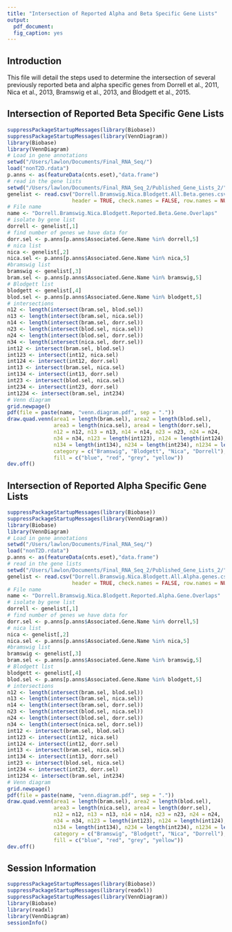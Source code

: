 ```yaml
---
title: "Intersection of Reported Alpha and Beta Specific Gene Lists"
output: 
  pdf_document:
  fig_caption: yes
---
```

  
## Introduction

This file will detail the steps used to determine the intersection of several previously reported beta and alpha specific genes from Dorrell et al., 2011, Nica et al., 2013, Bramswig et al., 2013, and Blodgett et al., 2015.   

## Intersection of Reported Beta Specific Gene Lists

```r
suppressPackageStartupMessages(library(Biobase))
suppressPackageStartupMessages(library(VennDiagram))
library(Biobase)
library(VennDiagram)
# Load in gene annotations
setwd("/Users/lawlon/Documents/Final_RNA_Seq/")
load("nonT2D.rdata")
p.anns <- as(featureData(cnts.eset),"data.frame")
# read in the gene lists
setwd("/Users/lawlon/Documents/Final_RNA_Seq_2/Published_Gene_Lists_2/")
genelist <- read.csv("Dorrell.Bramswig.Nica.Blodgett.All.Beta.genes.csv",
                     header = TRUE, check.names = FALSE, row.names = NULL)
# File name
name <- "Dorrell.Bramswig.Nica.Blodgett.Reported.Beta.Gene.Overlaps"
# isolate by gene list
dorrell <- genelist[,1]
# find number of genes we have data for
dorr.sel <- p.anns[p.anns$Associated.Gene.Name %in% dorrell,5]
# nica list
nica <- genelist[,2]
nica.sel <- p.anns[p.anns$Associated.Gene.Name %in% nica,5]
#bramswig list
bramswig <- genelist[,3]
bram.sel <- p.anns[p.anns$Associated.Gene.Name %in% bramswig,5]
# Blodgett list
blodgett <- genelist[,4]
blod.sel <- p.anns[p.anns$Associated.Gene.Name %in% blodgett,5]
# intersections
n12 <- length(intersect(bram.sel, blod.sel))
n13 <- length(intersect(bram.sel, nica.sel))
n14 <- length(intersect(bram.sel, dorr.sel))
n23 <- length(intersect(blod.sel, nica.sel))
n24 <- length(intersect(blod.sel, dorr.sel))
n34 <- length(intersect(nica.sel, dorr.sel))
int12 <- intersect(bram.sel, blod.sel)
int123 <- intersect(int12, nica.sel)
int124 <- intersect(int12, dorr.sel)
int13 <- intersect(bram.sel, nica.sel)
int134 <- intersect(int13, dorr.sel)
int23 <- intersect(blod.sel, nica.sel)
int234 <- intersect(int23, dorr.sel)
int1234 <- intersect(bram.sel, int234)
# Venn diagram
grid.newpage()
pdf(file = paste(name, "venn.diagram.pdf", sep = "."))
draw.quad.venn(area1 = length(bram.sel), area2 = length(blod.sel), 
               area3 = length(nica.sel), area4 = length(dorr.sel),
               n12 = n12, n13 = n13, n14 = n14, n23 = n23, n24 = n24, 
               n34 = n34, n123 = length(int123), n124 = length(int124),
               n134 = length(int134), n234 = length(int234), n1234 = length(int1234),
               category = c("Bramswig", "Blodgett", "Nica", "Dorrell"), 
               fill = c("blue", "red", "grey", "yellow"))
dev.off()
```


## Intersection of Reported Alpha Specific Gene Lists
```r
suppressPackageStartupMessages(library(Biobase))
suppressPackageStartupMessages(library(VennDiagram))
library(Biobase)
library(VennDiagram)
# Load in gene annotations
setwd("/Users/lawlon/Documents/Final_RNA_Seq/")
load("nonT2D.rdata")
p.anns <- as(featureData(cnts.eset),"data.frame")
# read in the gene lists
setwd("/Users/lawlon/Documents/Final_RNA_Seq_2/Published_Gene_Lists_2/")
genelist <- read.csv("Dorrell.Bramswig.Nica.Blodgett.All.Alpha.genes.csv",
                     header = TRUE, check.names = FALSE, row.names = NULL)
# File name
name <- "Dorrell.Bramswig.Nica.Blodgett.Reported.Alpha.Gene.Overlaps"
# isolate by gene list
dorrell <- genelist[,1]
# find number of genes we have data for
dorr.sel <- p.anns[p.anns$Associated.Gene.Name %in% dorrell,5]
# nica list
nica <- genelist[,2]
nica.sel <- p.anns[p.anns$Associated.Gene.Name %in% nica,5]
#bramswig list
bramswig <- genelist[,3]
bram.sel <- p.anns[p.anns$Associated.Gene.Name %in% bramswig,5]
# Blodgett list
blodgett <- genelist[,4]
blod.sel <- p.anns[p.anns$Associated.Gene.Name %in% blodgett,5]
# intersections
n12 <- length(intersect(bram.sel, blod.sel))
n13 <- length(intersect(bram.sel, nica.sel))
n14 <- length(intersect(bram.sel, dorr.sel))
n23 <- length(intersect(blod.sel, nica.sel))
n24 <- length(intersect(blod.sel, dorr.sel))
n34 <- length(intersect(nica.sel, dorr.sel))
int12 <- intersect(bram.sel, blod.sel)
int123 <- intersect(int12, nica.sel)
int124 <- intersect(int12, dorr.sel)
int13 <- intersect(bram.sel, nica.sel)
int134 <- intersect(int13, dorr.sel)
int23 <- intersect(blod.sel, nica.sel)
int234 <- intersect(int23, dorr.sel)
int1234 <- intersect(bram.sel, int234)
# Venn diagram
grid.newpage()
pdf(file = paste(name, "venn.diagram.pdf", sep = "."))
draw.quad.venn(area1 = length(bram.sel), area2 = length(blod.sel), 
               area3 = length(nica.sel), area4 = length(dorr.sel),
               n12 = n12, n13 = n13, n14 = n14, n23 = n23, n24 = n24,
               n34 = n34, n123 = length(int123), n124 = length(int124),
               n134 = length(int134), n234 = length(int234), n1234 = length(int1234),
               category = c("Bramswig", "Blodgett", "Nica", "Dorrell"),
               fill = c("blue", "red", "grey", "yellow"))
dev.off()
```

## Session Information
```r
suppressPackageStartupMessages(library(Biobase))
suppressPackageStartupMessages(library(readxl))
suppressPackageStartupMessages(library(VennDiagram))
library(Biobase)
library(readxl)
library(VennDiagram)
sessionInfo()
```
